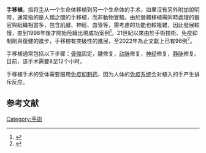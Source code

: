 {{medical}}
'''手移植'''，指将[[手|手]]从一个生命体移植到另一个生命体的手术，如果沒有另外附加說明時，通常指的是人類之間的手移植，而非動物實驗。由於肢體移植需同時處理的器官與組織相當多，包含肌腱、神經、血管等，需考慮的功能也較複雜，因此發展較慢，直到1998年後才開始陸續出現成功案例<ref>{{Cite journal |last=Schneeberger |first=Stefan |last2=Landin |first2=Luis |last3=Jableki |first3=Jerzy |last4=Butler |first4=Peter |last5=Hoehnke |first5=Christoph |last6=Brandacher |first6=Gerald |last7=Morelon |first7=Emmanuel |last8=for the ESOT CTA Working Group |date=2011-08 |title=Achievements and challenges in composite tissue allotransplantation: Achievements and challenges in reconstructive transplantation |url=https://onlinelibrary.wiley.com/doi/10.1111/j.1432-2277.2011.01261.x |journal=Transplant International |language=en |volume=24 |issue=8 |doi=10.1111/j.1432-2277.2011.01261.x |access-date=2022-05-29 |archive-date=2022-05-29 |archive-url=https://web.archive.org/web/20220529153114/https://onlinelibrary.wiley.com/doi/10.1111/j.1432-2277.2011.01261.x }}</ref>。21世紀以來由於手術技術、免疫抑制劑與復健的進步，手移植有突破性的進展，至2022年為止文獻上已有96例<ref>{{Cite journal |last=Wells |first=Michael W. |last2=Rampazzo |first2=Antonio |last3=Papay |first3=Francis |last4=Gharb |first4=Bahar Bassiri |date=2022-03 |title=Two Decades of Hand Transplantation: A Systematic Review of Outcomes |url=https://journals.lww.com/10.1097/SAP.0000000000003056 |journal=Annals of Plastic Surgery |language=en |volume=88 |issue=3 |doi=10.1097/SAP.0000000000003056 |issn=1536-3708}}</ref>。

手移植通常包括以下步骤：[[骨骼|骨骼]]固定，腱修复，[[动脉|动脉]]修复，[[神经|神经]]修复，[[静脉|静脉]]修复。目前，该手术需要8至12个小时。

手移植手术的受体需要服用[[免疫抑制药|免疫抑制药]]，因为人体的[[免疫系统|免疫系统]]会对植入的手产生排斥反应。


==参考文献==
{{reflist}}

[[Category:手術|Category:手術]]